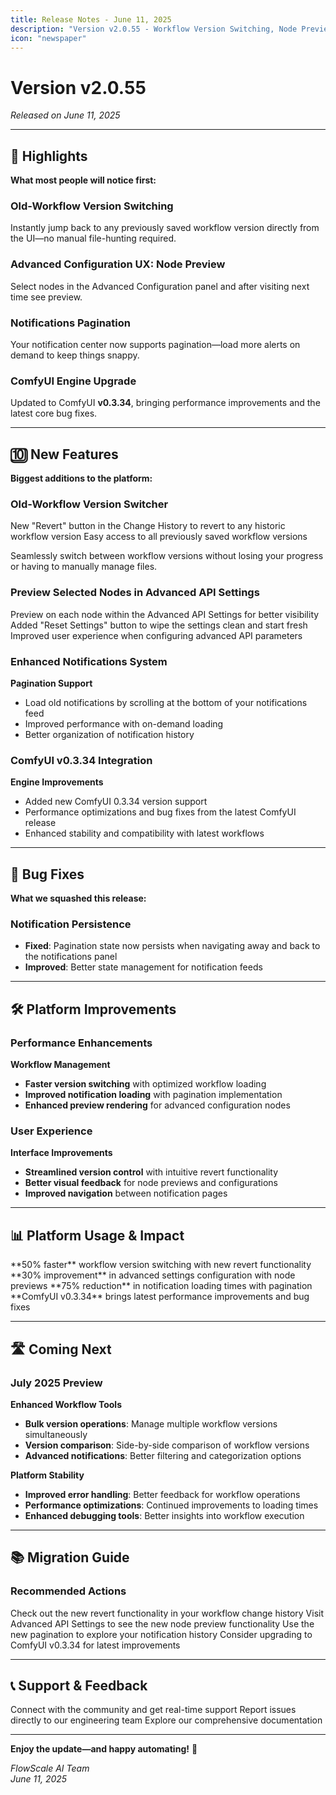 ```yaml
---
title: Release Notes - June 11, 2025
description: "Version v2.0.55 - Workflow Version Switching, Node Preview, and ComfyUI v0.3.34 Upgrade"
icon: "newspaper"
---
```


# Version v2.0.55

_Released on June 11, 2025_

---

## 🚀 Highlights

**What most people will notice first:**

### Old-Workflow Version Switching

Instantly jump back to any previously saved workflow version directly from the UI—no manual file-hunting required.

### Advanced Configuration UX: Node Preview

Select nodes in the Advanced Configuration panel and after visiting next time see preview.

### Notifications Pagination

Your notification center now supports pagination—load more alerts on demand to keep things snappy.

### ComfyUI Engine Upgrade

Updated to ComfyUI **v0.3.34**, bringing performance improvements and the latest core bug fixes.

---

## 🔟 New Features

**Biggest additions to the platform:**

### Old-Workflow Version Switcher

<CardGroup cols={2}>
  <Card title="Quick Revert" icon="history">
    New "Revert" button in the Change History to revert to any historic workflow
    version
  </Card>
  <Card title="Version Management" icon="code-branch">
    Easy access to all previously saved workflow versions
  </Card>
</CardGroup>

Seamlessly switch between workflow versions without losing your progress or having to manually manage files.

### Preview Selected Nodes in Advanced API Settings

<AccordionGroup>
  <Accordion title="Node Preview">
    Preview on each node within the Advanced API Settings for better visibility
  </Accordion>
  <Accordion title="Reset Functionality">
    Added "Reset Settings" button to wipe the settings clean and start fresh
  </Accordion>
  <Accordion title="Enhanced Configuration">
    Improved user experience when configuring advanced API parameters
  </Accordion>
</AccordionGroup>

### Enhanced Notifications System

**Pagination Support**

- Load old notifications by scrolling at the bottom of your notifications feed
- Improved performance with on-demand loading
- Better organization of notification history

### ComfyUI v0.3.34 Integration

**Engine Improvements**

- Added new ComfyUI 0.3.34 version support
- Performance optimizations and bug fixes from the latest ComfyUI release
- Enhanced stability and compatibility with latest workflows

---

## 🐞 Bug Fixes

**What we squashed this release:**

### Notification Persistence

- **Fixed**: Pagination state now persists when navigating away and back to the notifications panel
- **Improved**: Better state management for notification feeds

---

## 🛠️ Platform Improvements

### Performance Enhancements

**Workflow Management**

- **Faster version switching** with optimized workflow loading
- **Improved notification loading** with pagination implementation
- **Enhanced preview rendering** for advanced configuration nodes

### User Experience

**Interface Improvements**

- **Streamlined version control** with intuitive revert functionality
- **Better visual feedback** for node previews and configurations
- **Improved navigation** between notification pages

---

## 📊 Platform Usage & Impact

<CardGroup cols={2}>
  <Card title="Version Management" icon="history">
    **50% faster** workflow version switching with new revert functionality
  </Card>
  <Card title="Configuration Experience" icon="gear">
    **30% improvement** in advanced settings configuration with node previews
  </Card>
  <Card title="Notification Efficiency" icon="bell">
    **75% reduction** in notification loading times with pagination
  </Card>
  <Card title="Engine Performance" icon="rocket">
    **ComfyUI v0.3.34** brings latest performance improvements and bug fixes
  </Card>
</CardGroup>

---

## 🛣️ Coming Next

### July 2025 Preview

**Enhanced Workflow Tools**

- **Bulk version operations**: Manage multiple workflow versions simultaneously
- **Version comparison**: Side-by-side comparison of workflow versions
- **Advanced notifications**: Better filtering and categorization options

**Platform Stability**

- **Improved error handling**: Better feedback for workflow operations
- **Performance optimizations**: Continued improvements to loading times
- **Enhanced debugging tools**: Better insights into workflow execution

---

## 📚 Migration Guide

### Recommended Actions

<Steps>
  <Step title="Explore Version History">
    Check out the new revert functionality in your workflow change history
  </Step>
  <Step title="Test Node Previews">
    Visit Advanced API Settings to see the new node preview functionality
  </Step>
  <Step title="Review Notifications">
    Use the new pagination to explore your notification history
  </Step>
  <Step title="Upgrade ComfyUI">
    Consider upgrading to ComfyUI v0.3.34 for latest improvements
  </Step>
</Steps>

---

## 📞 Support & Feedback

<CardGroup cols={2}>
  <Card
    title="Join Our Discord"
    icon="discord"
    href="https://discord.gg/trVnFa8wTf"
  >
    Connect with the community and get real-time support
  </Card>
  <Card title="Bug Reports" icon="bug" href="mailto:hello@flowscale.ai">
    Report issues directly to our engineering team
  </Card>
  <Card title="Documentation" icon="book" href="/getting-started/introduction">
    Explore our comprehensive documentation
  </Card>
</CardGroup>

---

**Enjoy the update—and happy automating!** 🚀

_FlowScale AI Team_  
_June 11, 2025_
